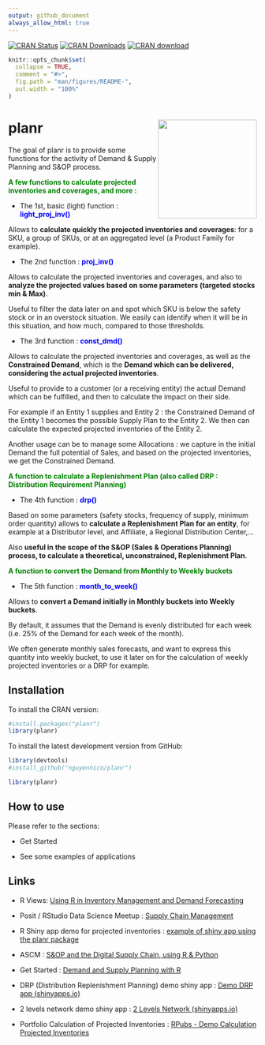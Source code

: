 ```yaml
---
output: github_document
always_allow_html: true
---
```


<!-- badges: start -->

[![CRAN Status](https://www.r-pkg.org/badges/version/planr)](https://cran.r-project.org/package=planr) [![CRAN Downloads](https://cranlogs.r-pkg.org/badges/grand-total/planr)](https://cranlogs.r-pkg.org/badges/grand-total/planr) [![CRAN download](https://cranlogs.r-pkg.org/badges/planr)](https://cran.r-project.org/package=planr)

<!-- badges: end -->

<!-- README.md is generated from README.Rmd. Please edit that file -->

```r
knitr::opts_chunk$set(
  collapse = TRUE,
  comment = "#>",
  fig.path = "man/figures/README-",
  out.width = "100%"
)
```

# planr <img src="man/figures/logo.png" align="right" height="200"/>

The goal of planr is to provide some functions for the activity of Demand & Supply Planning and S&OP process.

[**A few functions to calculate projected inventories and coverages, and more :**]{style="color:green"}

-   The 1st, basic (light) function : [**light_proj_inv()**]{style="color:blue"}

Allows to **calculate quickly the projected inventories and coverages**: for a SKU, a group of SKUs, or at an aggregated level (a Product Family for example).

-   The 2nd function : [**proj_inv()**]{style="color:blue"}

Allows to calculate the projected inventories and coverages, and also to **analyze the projected values based on some parameters (targeted stocks min & Max)**.

Useful to filter the data later on and spot which SKU is below the safety stock or in an overstock situation. We easily can identify when it will be in this situation, and how much, compared to those thresholds.

-   The 3rd function : [**const_dmd()**]{style="color:blue"}

Allows to calculate the projected inventories and coverages, as well as the **Constrained Demand**, which is the **Demand which can be delivered, considering the actual projected inventories**.

Useful to provide to a customer (or a receiving entity) the actual Demand which can be fulfilled, and then to calculate the impact on their side.

For example if an Entity 1 supplies and Entity 2 : the Constrained Demand of the Entity 1 becomes the possible Supply Plan to the Entity 2. We then can calculate the expected projected inventories of the Entity 2.

Another usage can be to manage some Allocations : we capture in the initial Demand the full potential of Sales, and based on the projected inventories, we get the Constrained Demand.

[**A function to calculate a Replenishment Plan (also called DRP : Distribution Requirement Planning)**]{style="color:green"}

-   The 4th function : [**drp()**]{style="color:blue"}

Based on some parameters (safety stocks, frequency of supply, minimum order quantity) allows to **calculate a Replenishment Plan for an entity**, for example at a Distributor level, and Affiliate, a Regional Distribution Center,...

Also **useful in the scope of the S&OP (Sales & Operations Planning) process, to calculate a theoretical, unconstrained, Replenishment Plan**.

[**A function to convert the Demand from Monthly to Weekly buckets**]{style="color:green"}

-   The 5th function : [**month_to_week()**]{style="color:blue"}

Allows to **convert a Demand initially in Monthly buckets into Weekly buckets**.

By default, it assumes that the Demand is evenly distributed for each week (i.e. 25% of the Demand for each week of the month).

We often generate monthly sales forecasts, and want to express this quantity into weekly bucket, to use it later on for the calculation of weekly projected inventories or a DRP for example.

## Installation

To install the CRAN version:

```r
#install.packages("planr")
library(planr)

```

To install the latest development version from GitHub:

```r
library(devtools)
#install_github("nguyennico/planr")

library(planr)
```

## How to use

Please refer to the sections:

-   Get Started

-   See some examples of applications

## Links

-   R Views: [Using R in Inventory Management and Demand Forecasting](https://rviews.rstudio.com/2022/10/20/projected-inventory-calculations-using-r-1/)

-   Posit / RStudio Data Science Meetup : [Supply Chain Management](https://www.youtube.com/watch?v=rzs6aSr4XoU)

-   R Shiny app demo for projected inventories : [example of shiny app using the planr package](https://niconguyen.shinyapps.io/Projected_Inventories/)

-   ASCM : [S&OP and the Digital Supply Chain, using R & Python](https://www.ascm.org/ascm-insights/sop-and-the-digital-supply-chain/)

-   Get Started : [Demand and Supply Planning with R](https://rpubs.com/nikonguyen/972907)

-   DRP (Distribution Replenishment Planning) demo shiny app : [Demo DRP app (shinyapps.io)](https://niconguyen.shinyapps.io/DRP_Simulation_app/)

-   2 levels network demo shiny app : [2 Levels Network (shinyapps.io)](https://niconguyen.shinyapps.io/Two_Levels_Network/)

-   Portfolio Calculation of Projected Inventories : [RPubs - Demo Calculation Projected Inventories](https://rpubs.com/nikonguyen/projected_inventories_demo)
